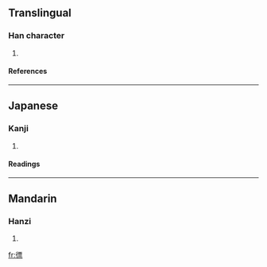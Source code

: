 ==Translingual==
===Han character===
{{Han char|rn=60|rad=彳|as=11|sn=14|four=|canj=竹人一田火 (HOMWF)}}
# {{defn|Han|sort=彳11}}
====References====
{{Han ref|kx=0370.240|dkj=10218|dj=0697.090|hdz=20840.030|uh=5FB1|ud=24497}}
----
==Japanese==
===Kanji===
{{ja-kanji|grade=|rs=彳11}}
# {{defn|Japanese}} 
====Readings====
{{ja-readings|on=[[ひょう]] (hyō)|kun=[[かるい]] (karui), [[すばやい]] (subayai)}}
----
==Mandarin==
===Hanzi===
{{cmn-hanzi|pin=[[piào]] ([[piao4]])|wg=p'iao<sup>4</sup>}}
# {{defn|Mandarin}}

[[fr:徱]]